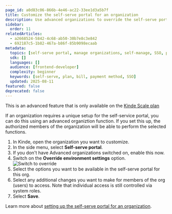```yaml
---
page_id: a0d83c06-866b-4e46-ac22-33ee1d3a5b7f
title: Customize the self-serve portal for an organization
description: Use advanced organizations to override the self-serve portal setting for individual organizations. For example, make a function available in one organization that is not suitable for another org.
sidebar:
  order: 11
relatedArticles:
  - a2668524-5842-4c68-ab50-30b7e8c3e842
  - 692187c5-1b82-467a-b86f-85b9098ecaab
metadata:
  topics: [self-serve portal, manage organizations, self-manage, SSO, plan management, payment details]
  sdk: []
  languages: []
  audience: [frontend-developer]
  complexity: beginner
  keywords: [self-serve, plan, bill, payment method, SSO]
  updated: 2025-08-11
featured: false
deprecated: false
---
```


<Aside type="upgrade">

This is an advanced feature that is only available on the [Kinde Scale plan](https://kinde.com/pricing/)

</Aside>

If an organization requires a unique setup for the self-service portal, you can do this using an advanced organiztion function. If you set this up, the authorized members of the organization will be able to perform the selected functions. 

1. In Kinde, open the organization you want to customize.
2. In the side menu, select **Self-serve portal**.
3. If you don't have Advanced organizations switched on, enable this now.
4. Switch on the **Override environment settings** option.
   ![Switch to override](https://imagedelivery.net/skPPZTHzSlcslvHjesZQcQ/9461ff2f-0c8e-4f2a-0dbb-f6db420bb400/public)
5. Select the options you want to be available in the self-serve portal for this org. 
6. Select any additional changes you want to make for members of the org (users) to access. Note that individual access is still controlled via system roles.
7. Select **Save**.

Learn more about [setting up the self-serve portal for an organization](/build/set-up-options/self-serve-portal-for-orgs/).
